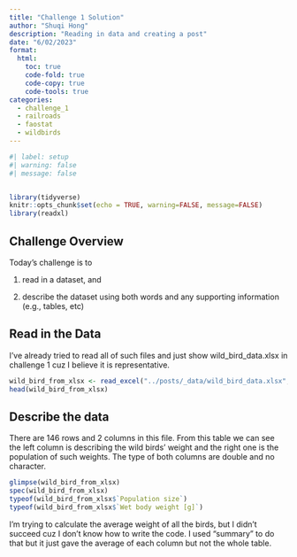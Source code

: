 ```yaml
---
title: "Challenge 1 Solution"
author: "Shuqi Hong"
description: "Reading in data and creating a post"
date: "6/02/2023"
format:
  html:
    toc: true
    code-fold: true
    code-copy: true
    code-tools: true
categories:
  - challenge_1
  - railroads
  - faostat
  - wildbirds
---
```


```r
#| label: setup
#| warning: false
#| message: false


library(tidyverse)
knitr::opts_chunk$set(echo = TRUE, warning=FALSE, message=FALSE)
library(readxl)

```

## Challenge Overview

Today's challenge is to

1)  read in a dataset, and

2)  describe the dataset using both words and any supporting information (e.g., tables, etc)

## Read in the Data

I've already tried to read all of such files and just show wild_bird_data.xlsx in challenge 1 cuz I believe it is representative. 

```r

wild_bird_from_xlsx <- read_excel("../posts/_data/wild_bird_data.xlsx", skip = 1)
head(wild_bird_from_xlsx)

```

## Describe the data
There are 146 rows and 2 columns in this file. From this table we can see the left column is describing the wild birds' weight and the right one is the population of such weights. The type of both columns are double and no character.
```r
glimpse(wild_bird_from_xlsx)
spec(wild_bird_from_xlsx)
typeof(wild_bird_from_xlsx$`Population size`)
typeof(wild_bird_from_xlsx$`Wet body weight [g]`)
```
I'm trying to calculate the average weight of all the birds, but I didn't succeed cuz I don't know how to write the code. I used "summary" to do that but it just gave the average of each column but not the whole table.